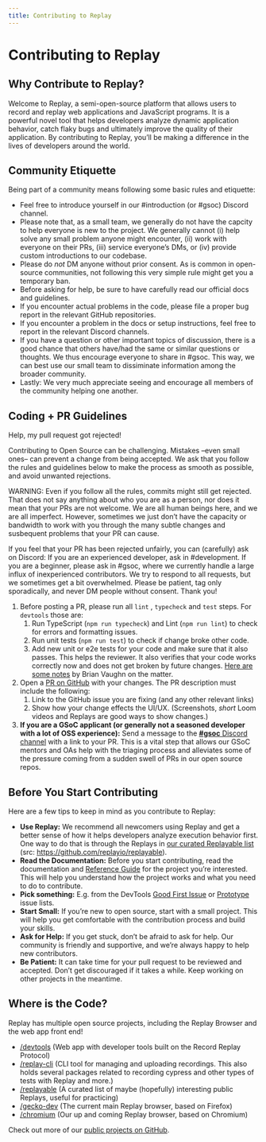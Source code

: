 ```yaml
---
title: Contributing to Replay
---
```


# Contributing to Replay

## Why Contribute to Replay?

Welcome to Replay, a semi-open-source platform that allows users to record and replay web applications and JavaScript programs. It is a powerful novel tool that helps developers analyze dynamic application behavior, catch flaky bugs and ultimately improve the quality of their application. By contributing to Replay, you’ll be making a difference in the lives of developers around the world.

## Community Etiquette

Being part of a community means following some basic rules and etiquette:

- Feel free to introduce yourself in our #introduction (or #gsoc) Discord channel.
- Please note that, as a small team, we generally do not have the capcity to help everyone is new to the project. We generally cannot (i) help solve any small problem anyone might encounter, (ii) work with everyone on their PRs, (iii) service everyone’s DMs, or (iv) provide custom introductions to our codebase.
- Please do *not* DM anyone without prior consent. As is common in open-source communities, not following this very simple rule might get you a temporary ban.
- Before asking for help, be sure to have carefully read our official docs and guidelines.
- If you encounter actual problems in the code, please file a proper bug report  in the relevant GitHub repositories.
- If you encounter a problem in the docs or setup instructions, feel free to report in the relevant Discord channels.
- If you have a question or other important topics of discussion, there is a good chance that others have/had the same or similar questions or thoughts. We thus encourage everyone to share in #gsoc. This way, we can best use our small team to dissiminate information among the broader community.
- Lastly: We very much appreciate seeing and encourage all members of the community helping one another.

## Coding + PR Guidelines

<Callout type="info" emoji="😲">
Help, my pull request got rejected!

Contributing to Open Source can be challenging. Mistakes –even small ones– can prevent a change from being accepted. We ask that you follow the rules and guidelines below to make the process as smooth as possible, and avoid unwanted rejections.

WARNING: Even if you follow all the rules, commits might still get rejected. That does not say anything about who you are as a person, nor does it mean that your PRs are not welcome. We are all human beings here, and we are all imperfect. However, sometimes we just don’t have the capacity or bandwidth to work with you through the many subtle changes and susbequent problems that your PR can cause.

If you feel that your PR has been rejected unfairly, you can (carefully) ask on Discord: If you are an experienced developer, ask in #development. If you are a beginner, please ask in #gsoc, where we currently handle a large influx of inexperienced contributors. We try to respond to all requests, but we sometimes get a bit overwhelmed. Please be patient, tag only sporadically, and never DM people without consent. Thank you!

</Callout>

1. Before posting a PR, please run all `lint` , `typecheck` and `test` steps. For `devtools` those are:
    1. Run TypeScript (`npm run typecheck`) and Lint (`npm run lint`) to check for errors and formatting issues.
    2. Run unit tests (`npm run test`) to check if change broke other code.
    3. Add new unit or e2e tests for your code and make sure that it also passes. This helps the reviewer. It also verifies that your code works correctly now and does not get broken by future changes. [Here are some notes](https://github.com/replayio/devtools/pull/8869#discussion_r1124389634) by Brian Vaughn on the matter.
2. Open a [PR on GitHub](https://github.com/replayio/devtools/pulls) with your changes. The PR description must include the following:
    1. Link to the GitHub issue you are fixing (and any other relevant links)
    2. Show how your change effects the UI/UX. (Screenshots, *short* Loom videos and Replays are good ways to show changes.)
3. **If you are a GSoC applicant (or generally not a seasoned developer with a lot of OSS experience):** Send a message to the [**#gsoc** Discord channel](https://discord.com/channels/779097926135054346/1077992246785355838) with a link to your PR. This is a vital step that allows our GSoC mentors and OAs help with the triaging process and alleviates some of the pressure coming from a sudden swell of PRs in our open source repos.

## Before You Start Contributing

Here are a few tips to keep in mind as you contribute to Replay:

- **Use Replay:** We recommend all newcomers using Replay and get a better sense of how it helps developers analyze execution behavior first. One way to do that is through the Replays in [our curated Replayable list](https://gotbugs.vercel.app/) (src: https://github.com/replayio/replayable).
- **Read the Documentation:** Before you start contributing, read the documentation and [Reference Guide](/reference-guide) for the project you’re interested. This will help you understand how the project works and what you need to do to contribute.
- **Pick something:** E.g. from the DevTools [Good First Issue](https://github.com/replayio/devtools/issues?q=is%3Aissue+is%3Aopen+label%3A%22good+first+issue%22) or [Prototype](https://github.com/replayio/devtools/issues?q=is%3Aissue+is%3Aopen+label%3Aprototype) issue lists.
- **Start Small:** If you’re new to open source, start with a small project. This will help you get comfortable with the contribution process and build your skills.
- **Ask for Help:** If you get stuck, don’t be afraid to ask for help. Our community is friendly and supportive, and we’re always happy to help new contributors.
- **Be Patient:** It can take time for your pull request to be reviewed and accepted. Don’t get discouraged if it takes a while. Keep working on other projects in the meantime.

## Where is the Code?

Replay has multiple open source projects, including the Replay Browser and the web app front end! 

- [/devtools](https://github.com/replayio/devtools) (Web app with developer tools built on the Record Replay Protocol)
- [/replay-cli](https://github.com/replayio/replay-cli) (CLI tool for managing and uploading recordings. This also holds several packages related to recording cypress and other types of tests with Replay and more.)
- [/replayable](https://github.com/replayio/replayable) (A curated list of maybe (hopefully) interesting public Replays, useful for practicing)
- [/gecko-dev](https://github.com/replayio/gecko-dev) (The current main Replay browser, based on Firefox)
- [/chromium](https://github.com/replayio/chromium) (Our up and coming Replay browser, based on Chromium)

Check out more of our [public projects on GitHub](https://github.com/orgs/replayio/repositories?language=&q=&sort=&type=public).
